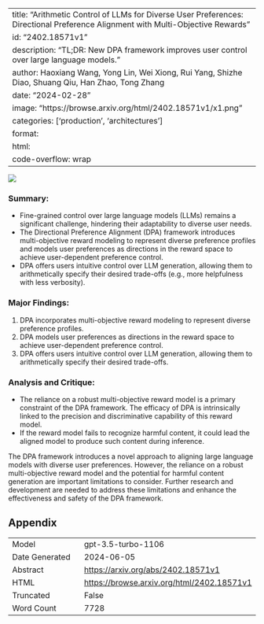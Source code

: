 
---
title: "Arithmetic Control of LLMs for Diverse User Preferences: Directional Preference Alignment with Multi-Objective Rewards"
id: "2402.18571v1"
description: "TL;DR: New DPA framework improves user control over large language models."
author: Haoxiang Wang, Yong Lin, Wei Xiong, Rui Yang, Shizhe Diao, Shuang Qiu, Han Zhao, Tong Zhang
date: "2024-02-28"
image: "https://browse.arxiv.org/html/2402.18571v1/x1.png"
categories: ['production', 'architectures']
format:
  html:
    code-overflow: wrap
---

![](https://browse.arxiv.org/html/2402.18571v1/x1.png)

### **Summary:**
- Fine-grained control over large language models (LLMs) remains a significant challenge, hindering their adaptability to diverse user needs.
- The Directional Preference Alignment (DPA) framework introduces multi-objective reward modeling to represent diverse preference profiles and models user preferences as directions in the reward space to achieve user-dependent preference control.
- DPA offers users intuitive control over LLM generation, allowing them to arithmetically specify their desired trade-offs (e.g., more helpfulness with less verbosity).

### **Major Findings:**
1. DPA incorporates multi-objective reward modeling to represent diverse preference profiles.
2. DPA models user preferences as directions in the reward space to achieve user-dependent preference control.
3. DPA offers users intuitive control over LLM generation, allowing them to arithmetically specify their desired trade-offs.

### **Analysis and Critique:**
- The reliance on a robust multi-objective reward model is a primary constraint of the DPA framework. The efficacy of DPA is intrinsically linked to the precision and discriminative capability of this reward model.
- If the reward model fails to recognize harmful content, it could lead the aligned model to produce such content during inference.

The DPA framework introduces a novel approach to aligning large language models with diverse user preferences. However, the reliance on a robust multi-objective reward model and the potential for harmful content generation are important limitations to consider. Further research and development are needed to address these limitations and enhance the effectiveness and safety of the DPA framework.

## Appendix

|          |          |
|----------|----------|
| Model     | gpt-3.5-turbo-1106       |
| Date Generated     | 2024-06-05       |
| Abstract | [https://arxiv.org/abs/2402.18571v1](https://arxiv.org/abs/2402.18571v1)        |
| HTML     | [https://browse.arxiv.org/html/2402.18571v1](https://browse.arxiv.org/html/2402.18571v1)       |
| Truncated       | False       |
| Word Count       | 7728       |